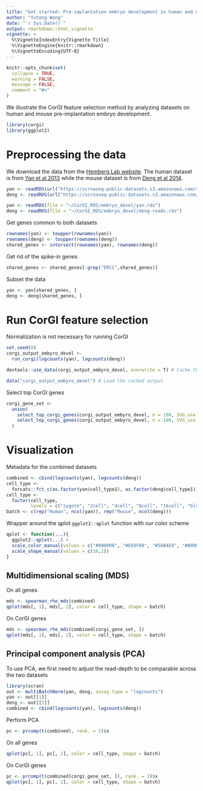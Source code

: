 ```yaml
---
title: "Get started: Pre-implantation embryo development in human and mouse"
author: "Yutong Wang"
date: "`r Sys.Date()`"
output: rmarkdown::html_vignette
vignette: >
  %\VignetteIndexEntry{Vignette Title}
  %\VignetteEngine{knitr::rmarkdown}
  %\VignetteEncoding{UTF-8}
---
```


```r
knitr::opts_chunk$set(
  collapse = TRUE,
  warning = FALSE,
  message = FALSE,
  comment = "#>"
)
```

We illustrate the CorGI feature selection method by analyzing datasets on human and mouse pre-implantation embryo development.

```r
library(corgi)
library(ggplot2)
```

# Preprocessing the data

We download the data from the [Hemberg Lab website](https://hemberg-lab.github.io/scRNA.seq.datasets/). The human dataset is from [Yan et al 2013](http://dx.doi.org/10.1038/nsmb.2660) while the mouse dataset is from [Deng et al 2014](http://dx.doi.org/10.1126/science.1245316).

```r
yan <- readRDS(url("https://scrnaseq-public-datasets.s3.amazonaws.com/scater-objects/yan.rds"))
deng <- readRDS(url("https://scrnaseq-public-datasets.s3.amazonaws.com/scater-objects/deng-reads.rds"))
```

```r
yan <- readRDS(file = "~/CorGI_RDS/embryo_devel/yan.rds")
deng <- readRDS(file = "~/CorGI_RDS/embryo_devel/deng-reads.rds")
```

Get genes common to both datasets
```r
rownames(yan) <- toupper(rownames(yan))
rownames(deng) <- toupper(rownames(deng))
shared_genes <- intersect(rownames(yan), rownames(deng))
```


Get rid of the spike-in genes
```r
shared_genes <- shared_genes[-grep("ERCC",shared_genes)]
```

Subset the data
```r
yan <- yan[shared_genes, ]
deng <- deng[shared_genes, ]
```

# Run CorGI feature selection

Normalization is not necessary for running CorGI

```r
set.seed(0)
corgi_output_embyro_devel <-
  run_corgi(logcounts(yan), logcounts(deng))
```

```r
devtools::use_data(corgi_output_embyro_devel, overwrite = T) # Cache the output so that we don't have to actually rerun corgi. Change to "eval=T" if rerun is necessary.
```

```r
data("corgi_output_embyro_devel") # Load the cached output
```

Select top CorGI genes
```r
corgi_gene_set <-
  union(
    select_top_corgi_genes(corgi_output_embyro_devel, n = 100, SVG_use = 2),
    select_top_corgi_genes(corgi_output_embyro_devel, n = 100, SVG_use = 3)
  )
```

# Visualization

Metadata for the combined datasets
```r
combined <- cbind(logcounts(yan), logcounts(deng))
cell_type <-
  forcats::fct_c(as.factor(yan$cell_type1), as.factor(deng$cell_type1))
cell_type <-
  factor(cell_type,
         levels = c("zygote", "2cell", "4cell", "8cell", "16cell", "blast"))
batch <- c(rep("Human", ncol(yan)), rep("Mouse", ncol(deng)))
```

Wrapper around the qplot `ggplot2::qplot` function with our color scheme

```r
qplot <- function(...){
  ggplot2::qplot(...) +
  scale_color_manual(values = c("#000000", "#E69F00", "#56B4E9", "#009E73", "#F0E442", "#0072B2", "#D55E00", "#CC79A7")) +
  scale_shape_manual(values = c(16,1))
}
```


## Multidimensional scaling (MDS)


On all genes

```r
mds <- spearman_rho_mds(combined)
qplot(mds[, 1], mds[, 2], color = cell_type, shape = batch)
```


On CorGI genes

```r
mds <- spearman_rho_mds(combined[corgi_gene_set, ])
qplot(mds[, 1], mds[, 2], color = cell_type, shape = batch)
```

## Principal component analysis (PCA)

To use PCA, we first need to adjust the read-depth to be comparable across the two datasets
```r
library(scran)
out <- multiBatchNorm(yan, deng, assay.type = "logcounts")
yan <- out[[1]]
deng <- out[[2]]
combined <- cbind(logcounts(yan), logcounts(deng))
```

Perform PCA
```r
pc <- prcomp(t(combined), rank. = 2)$x
```



On all genes

```r
qplot(pc[, 1], pc[, 2], color = cell_type, shape = batch)
```


On CorGI genes

```r
pc <- prcomp(t(combined[corgi_gene_set, ]), rank. = 2)$x
qplot(pc[, 1], pc[, 2], color = cell_type, shape = batch)
```



